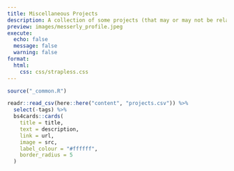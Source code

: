 ```yaml
---
title: Miscellaneous Projects
description: A collection of some projects (that may or may not be related to my physics research).
preview: images/messerly_profile.jpeg
execute: 
  echo: false
  message: false
  warning: false
format:
  html: 
    css: css/strapless.css
---
```


```r
source("_common.R")

readr::read_csv(here::here("content", "projects.csv")) %>% 
  select(-tags) %>% 
  bs4cards::cards(
    title = title,
    text = description,
    link = url,
    image = src,
    label_colour = "#ffffff",
    border_radius = 5
  )
```


